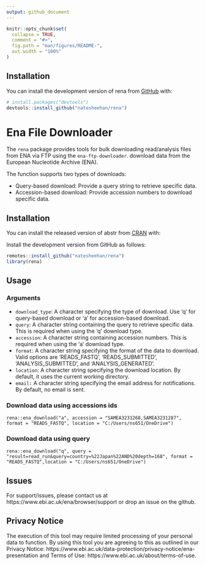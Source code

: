 ```yaml
---
output: github_document
---
```


<!-- README.md is generated from README.Rmd. Please edit that file -->

```r
knitr::opts_chunk$set(
  collapse = TRUE,
  comment = "#>",
  fig.path = "man/figures/README-",
  out.width = "100%"
)
```

## Installation

You can install the development version of rena from [GitHub](https://github.com/) with:

``` r
# install.packages("devtools")
devtools::install_github("natesheehan/rena")
```


# Ena File Downloader

The `rena` package provides tools for bulk downloading read/analysis files from ENA via FTP using the `ena-ftp-downloader`.
download data from the European Nucleotide Archive (ENA). 

The function supports two types of downloads:

* Query-based download: Provide a query string to retrieve specific data.
* Accession-based download: Provide accession numbers to download specific data.

## Installation

You can install the released version of abstr from
[CRAN](https://CRAN.R-project.org) with:

Install the development version from GitHub as follows:

``` r
remotes::install_github("natesheehan/rena")
library(rena)
```

## Usage

### Arguments
* `download_type`: A character specifying the type of download. Use 'q' for query-based download or 'a' for accession-based download.
* `query`: A character string containing the query to retrieve specific data. This is required when using the 'q' download type.
* `accession`: A character string containing accession numbers. This is required when using the 'a' download type.
* `format`: A character string specifying the format of the data to download. Valid options are 'READS_FASTQ', 'READS_SUBMITTED', 'ANALYSIS_SUBMITTED', and 'ANALYSIS_GENERATED'.
* `location`: A character string specifying the download location. By default, it uses the current working directory.
* `email:` A character string specifying the email address for notifications. By default, no email is sent.

### Download data using accessions ids

```
rena::ena_download("a", accession = "SAMEA3231268,SAMEA3231287", format = "READS_FASTQ", location = "C:/Users/ns651/OneDrive")
```

### Download data using query

```
rena::ena_download("q", query = "result=read_run&query=country=%22Japan%22AND%20depth=168", format = "READS_FASTQ",location = "C:/Users/ns651/OneDrive")
```

## Issues
For support/issues, please contact us at https://www.ebi.ac.uk/ena/browser/support or drop an issue on the github.

## Privacy Notice 
The execution of this tool may require limited processing of your personal data to function. By using
this tool you are agreeing to this as outlined in our Privacy Notice: https://www.ebi.ac.uk/data-protection/privacy-notice/ena-presentation and Terms of Use: https://www.ebi.ac.uk/about/terms-of-use.

